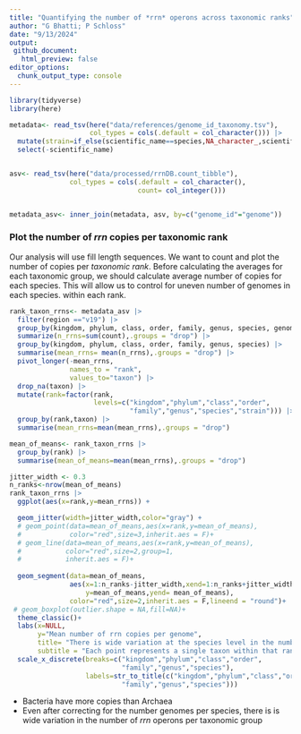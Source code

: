 ```yaml
---
title: "Quantifying the number of *rrn* operons across taxonomic ranks"
author: "G Bhatti; P Schloss"
date: "9/13/2024"
output:
 github_document:
   html_preview: false
editor_options: 
  chunk_output_type: console
---
```


```r
library(tidyverse)
library(here)

metadata<- read_tsv(here("data/references/genome_id_taxonomy.tsv"),
                    col_types = cols(.default = col_character())) |> 
  mutate(strain=if_else(scientific_name==species,NA_character_,scientific_name)) |> 
  select(-scientific_name)


asv<- read_tsv(here("data/processed/rrnDB.count_tibble"),
               col_types = cols(.default = col_character(),
                                count= col_integer()))


metadata_asv<- inner_join(metadata, asv, by=c("genome_id"="genome"))
```

### Plot the number of *rrn* copies per taxonomic rank

Our analysis will use fill length sequences. We want to count and plot the number
of copies per *taxonomic rank*. Before calculating the averages for each taxonomic 
group, we should calculate average number of copies for each species. This will 
allow us to control for uneven number of genomes in each species.
within each rank.

```r
rank_taxon_rrns<- metadata_asv |> 
  filter(region =="v19") |> 
  group_by(kingdom, phylum, class, order, family, genus, species, genome_id) |> 
  summarize(n_rrns=sum(count),.groups = "drop") |> 
  group_by(kingdom, phylum, class, order, family, genus, species) |> 
  summarise(mean_rrns= mean(n_rrns),.groups = "drop") |> 
  pivot_longer(-mean_rrns,
               names_to = "rank",
               values_to="taxon") |> 
  drop_na(taxon) |> 
  mutate(rank=factor(rank,
                     levels=c("kingdom","phylum","class","order",
                              "family","genus","species","strain"))) |> 
  group_by(rank,taxon) |> 
  summarise(mean_rrns=mean(mean_rrns),.groups = "drop")

mean_of_means<- rank_taxon_rrns |> 
  group_by(rank) |> 
  summarise(mean_of_means=mean(mean_rrns),.groups = "drop")
```



```r
jitter_width <- 0.3
n_ranks<-nrow(mean_of_means)
rank_taxon_rrns |> 
  ggplot(aes(x=rank,y=mean_rrns)) +   

  geom_jitter(width=jitter_width,color="gray") +
  # geom_point(data=mean_of_means,aes(x=rank,y=mean_of_means),
  #            color="red",size=3,inherit.aes = F)+
  # geom_line(data=mean_of_means,aes(x=rank,y=mean_of_means),
  #           color="red",size=2,group=1,
  #           inherit.aes = F)+
  
  geom_segment(data=mean_of_means,
               aes(x=1:n_ranks-jitter_width,xend=1:n_ranks+jitter_width,
                   y=mean_of_means,yend= mean_of_means),
               color="red",size=2,inherit.aes = F,lineend = "round")+
 # geom_boxplot(outlier.shape = NA,fill=NA)+
  theme_classic()+
  labs(x=NULL,
       y="Mean number of rrn copies per genome",
       title= "There is wide variation at the species level in the number of rrn copies",
       subtitle = "Each point represents a single taxon within that rank, numbers based\non average species copy number")+
  scale_x_discrete(breaks=c("kingdom","phylum","class","order",
                            "family","genus","species"),
                   labels=str_to_title(c("kingdom","phylum","class","order",
                            "family","genus","species")))
```


* Bacteria have more copies than Archaea
* Even after correcting for the number genomes per species, there is is wide variation in the number of *rrn* operons per taxonomic group
